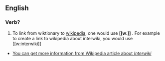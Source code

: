 ==English==
===Verb?===

#To link from wiktionary to [[wikipedia]], one would use '''<nowiki>[[w:]]</nowiki>''' . For example to create a link to  wikipedia about interwiki, you would use <nowiki>[[w:interwiki]]</nowiki>

*[[w:interwiki|You can get more information from Wikipedia article about ''Interwiki'']]